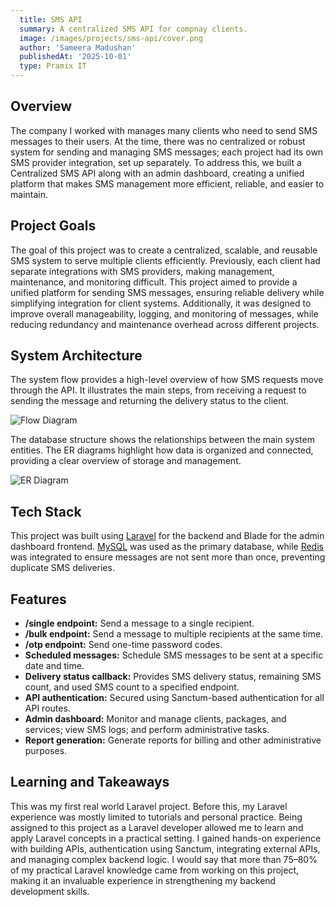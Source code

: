 ```yaml
---
  title: SMS API
  summary: A centralized SMS API for compnay clients.
  image: /images/projects/sms-api/cover.png
  author: 'Sameera Madushan'
  publishedAt: '2025-10-01'
  type: Pramix IT
---
```


## Overview

The company I worked with manages many clients who need to send SMS messages to their users. At the time, there was no centralized or robust system for sending and managing SMS messages; each project had its own SMS provider integration, set up separately. To address this, we built a Centralized SMS API along with an admin dashboard, creating a unified platform that makes SMS management more efficient, reliable, and easier to maintain.


## Project Goals

The goal of this project was to create a centralized, scalable, and reusable SMS system to serve multiple clients efficiently. Previously, each client had separate integrations with SMS providers, making management, maintenance, and monitoring difficult. This project aimed to provide a unified platform for sending SMS messages, ensuring reliable delivery while simplifying integration for client systems. Additionally, it was designed to improve overall manageability, logging, and monitoring of messages, while reducing redundancy and maintenance overhead across different projects.

## System Architecture

The system flow provides a high-level overview of how SMS requests move through the API. It illustrates the main steps, from receiving a request to sending the message and returning the delivery status to the client.

![Flow Diagram](/images/projects/sms-api/flow.png)

The database structure shows the relationships between the main system entities. The ER diagrams highlight how data is organized and connected, providing a clear overview of storage and management.

![ER Diagram](/images/projects/sms-api/er.png)

## Tech Stack

This project was built using [Laravel](https://laravel.com) for the backend and Blade for the admin dashboard frontend. [MySQL](https://www.mysql.com) was used as the primary database, while [Redis](https://redis.io) was integrated to ensure messages are not sent more than once, preventing duplicate SMS deliveries.

## Features

- **/single endpoint:** Send a message to a single recipient.  
- **/bulk endpoint:** Send a message to multiple recipients at the same time.  
- **/otp endpoint:** Send one-time password codes.  
- **Scheduled messages:** Schedule SMS messages to be sent at a specific date and time. 
- **Delivery status callback:** Provides SMS delivery status, remaining SMS count, and used SMS count to a specified endpoint.  
- **API authentication:** Secured using Sanctum-based authentication for all API routes.  
- **Admin dashboard:** Monitor and manage clients, packages, and services; view SMS logs; and perform administrative tasks. 
- **Report generation:** Generate reports for billing and other administrative purposes.  

## Learning and Takeaways

This was my first real world Laravel project. Before this, my Laravel experience was mostly limited to tutorials and personal practice. Being assigned to this project as a Laravel developer allowed me to learn and apply Laravel concepts in a practical setting. I gained hands-on experience with building APIs, authentication using Sanctum, integrating external APIs, and managing complex backend logic. I would say that more than 75–80% of my practical Laravel knowledge came from working on this project, making it an invaluable experience in strengthening my backend development skills.